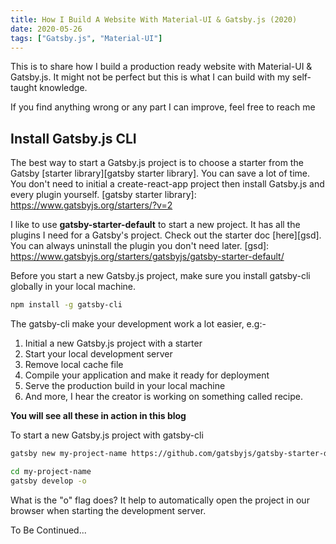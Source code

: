 ```yaml
---
title: How I Build A Website With Material-UI & Gatsby.js (2020)
date: 2020-05-26
tags: ["Gatsby.js", "Material-UI"]
---
```



This is to share how I build a production ready website with Material-UI & Gatsby.js.
It might not be perfect but this is what I can build with my self-taught knowledge.

If you find anything wrong or any part I can improve, feel free to reach me

<MyTwitter />

## Install Gatsby.js CLI

The best way to start a Gatsby.js project is to choose a starter from the Gatsby [starter library][gatsby starter library].
You can save a lot of time.
You don't need to initial a create-react-app project then install Gatsby.js and every plugin yourself.
[gatsby starter library]: https://www.gatsbyjs.org/starters/?v=2

I like to use **gatsby-starter-default** to start a new project.
It has all the plugins I need for a Gatsby's project.
Check out the starter doc [here][gsd].
You can always uninstall the plugin you don't need later.
[gsd]: https://www.gatsbyjs.org/starters/gatsbyjs/gatsby-starter-default/

Before you start a new Gatsby.js project, make sure you install gatsby-cli globally in your local machine.

```sh
npm install -g gatsby-cli
```

The gatsby-cli make your development work a lot easier, e.g:-

1. Initial a new Gatsby.js project with a starter
2. Start your local development server
3. Remove local cache file
4. Compile your application and make it ready for deployment
5. Serve the production build in your local machine
6. And more, I hear the creator is working on something called recipe.

**You will see all these in action in this blog**

To start a new Gatsby.js project with gatsby-cli

```sh
gatsby new my-project-name https://github.com/gatsbyjs/gatsby-starter-default

cd my-project-name
gatsby develop -o
```

What is the "o" flag does?
It help to automatically open the project in our browser when starting the development server.

To Be Continued...
